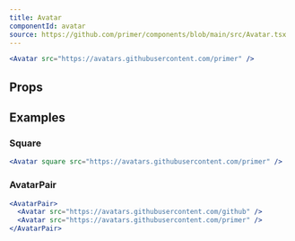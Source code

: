 ```yaml
---
title: Avatar
componentId: avatar
source: https://github.com/primer/components/blob/main/src/Avatar.tsx
---
```



```jsx live
<Avatar src="https://avatars.githubusercontent.com/primer" />
```

## Props

<Props of={Avatar} />

## Examples

### Square

```jsx live
<Avatar square src="https://avatars.githubusercontent.com/primer" />
```

### AvatarPair

```jsx live
<AvatarPair>
  <Avatar src="https://avatars.githubusercontent.com/github" />
  <Avatar src="https://avatars.githubusercontent.com/primer" />
</AvatarPair>
```

